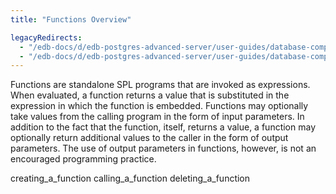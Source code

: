 ```yaml
---
title: "Functions Overview"

legacyRedirects:
  - "/edb-docs/d/edb-postgres-advanced-server/user-guides/database-compatibility-stored-procedural-language-guide/13/functions_overview.html"
  - "/edb-docs/d/edb-postgres-advanced-server/user-guides/database-compatibility-stored-procedural-language-guide/latest/functions_overview.html"
---
```


<div id="functions_overview" class="registered_link"></div>

Functions are standalone SPL programs that are invoked as expressions. When evaluated, a function returns a value that is substituted in the expression in which the function is embedded. Functions may optionally take values from the calling program in the form of input parameters. In addition to the fact that the function, itself, returns a value, a function may optionally return additional values to the caller in the form of output parameters. The use of output parameters in functions, however, is not an encouraged programming practice.

<div class="toctree" maxdepth="3">

creating_a_function calling_a_function deleting_a_function

</div>
